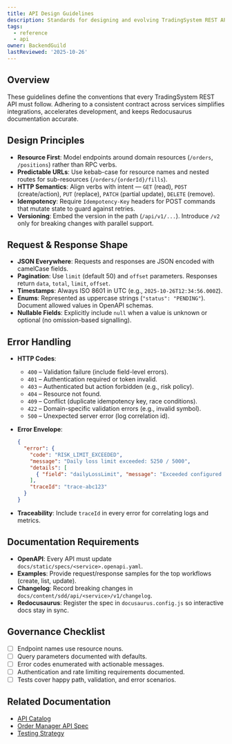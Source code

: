 ```yaml
---
title: API Design Guidelines
description: Standards for designing and evolving TradingSystem REST APIs.
tags:
  - reference
  - api
owner: BackendGuild
lastReviewed: '2025-10-26'
---
```

## Overview

These guidelines define the conventions that every TradingSystem REST API must follow. Adhering to a consistent contract across services simplifies integrations, accelerates development, and keeps Redocusaurus documentation accurate.

## Design Principles

- **Resource First**: Model endpoints around domain resources (`/orders`, `/positions`) rather than RPC verbs.
- **Predictable URLs**: Use kebab-case for resource names and nested routes for sub-resources (`/orders/{orderId}/fills`).
- **HTTP Semantics**: Align verbs with intent — `GET` (read), `POST` (create/action), `PUT` (replace), `PATCH` (partial update), `DELETE` (remove).
- **Idempotency**: Require `Idempotency-Key` headers for POST commands that mutate state to guard against retries.
- **Versioning**: Embed the version in the path (`/api/v1/...`). Introduce `/v2` only for breaking changes with parallel support.

## Request & Response Shape

- **JSON Everywhere**: Requests and responses are JSON encoded with camelCase fields.
- **Pagination**: Use `limit` (default 50) and `offset` parameters. Responses return `data`, `total`, `limit`, `offset`.
- **Timestamps**: Always ISO 8601 in UTC (e.g., `2025-10-26T12:34:56.000Z`).
- **Enums**: Represented as uppercase strings (`"status": "PENDING"`). Document allowed values in OpenAPI schemas.
- **Nullable Fields**: Explicitly include `null` when a value is unknown or optional (no omission-based signalling).

## Error Handling

- **HTTP Codes**:
  - `400` – Validation failure (include field-level errors).
  - `401` – Authentication required or token invalid.
  - `403` – Authenticated but action forbidden (e.g., risk policy).
  - `404` – Resource not found.
  - `409` – Conflict (duplicate idempotency key, race conditions).
  - `422` – Domain-specific validation errors (e.g., invalid symbol).
  - `500` – Unexpected server error (log correlation id).
- **Error Envelope**:

  ```json
  {
    "error": {
      "code": "RISK_LIMIT_EXCEEDED",
      "message": "Daily loss limit exceeded: 5250 / 5000",
      "details": [
        { "field": "dailyLossLimit", "message": "Exceeded configured limit" }
      ],
      "traceId": "trace-abc123"
    }
  }
  ```

- **Traceability**: Include `traceId` in every error for correlating logs and metrics.

## Documentation Requirements

- **OpenAPI**: Every API must update `docs/static/specs/<service>.openapi.yaml`.
- **Examples**: Provide request/response samples for the top workflows (create, list, update).
- **Changelog**: Record breaking changes in `docs/content/sdd/api/<service>/v1/changelog`.
- **Redocusaurus**: Register the spec in `docusaurus.config.js` so interactive docs stay in sync.

## Governance Checklist

- [ ] Endpoint names use resource nouns.
- [ ] Query parameters documented with defaults.
- [ ] Error codes enumerated with actionable messages.
- [ ] Authentication and rate limiting requirements documented.
- [ ] Tests cover happy path, validation, and error scenarios.

## Related Documentation

- [API Catalog](../api/overview)
- [Order Manager API Spec](../sdd/api/order-manager/v1/spec)
- [Testing Strategy](./testing-strategy)
